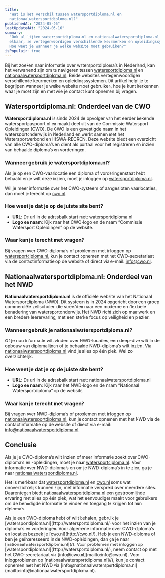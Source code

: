 ```yaml
---
title:
  "Wat is het verschil tussen watersportdiploma.nl en
  nationaalwatersportdiploma.nl?"
publishedAt: "2024-05-16"
lastUpdatedAt: "2024-05-16"
summary:
  "Ook al lijken watersportdiploma.nl en nationaalwatersportdiploma.nl op
  elkaar, ze vertegenwoordigen verschillende keurmerken en opleidingssystemen.
  Hoe weet je wanneer je welke website moet gebruiken?"
isPopulair: true
---
```


Bij het zoeken naar informatie over watersportdiploma’s in Nederland, kan het
verwarrend zijn om te navigeren tussen
[watersportdiploma.nl](http://watersportdiploma.nl/) en
[nationaalwatersportdiploma.nl](/). Beide websites vertegenwoordigen
verschillende keurmerken en opleidingssystemen. Dit artikel helpt je te
begrijpen wanneer je welke website moet gebruiken, hoe je kunt herkennen waar je
moet zijn en met wie je contact kunt opnemen bij vragen.

## Watersportdiploma.nl: Onderdeel van de CWO

**Watersportdiploma.nl** is sinds 2024 de opvolger van het eerder bekende
watersportpaspoort.nl en maakt deel uit van de Commissie Watersport Opleidingen
(CWO). De CWO is een gevestigde naam in het watersportonderwijs in Nederland en
werkt samen met het Watersportverbond en HISWA-RECRON. Deze website biedt een
overzicht van alle CWO-diploma’s en dient als portaal voor het registreren en
inzien van behaalde diploma’s en vorderingen.

### Wanneer gebruik je watersportdiploma.nl?

Als je op een CWO-vaarlocatie een diploma of vorderingenstaat hebt behaald en je
wilt deze inzien, moet je inloggen op
[watersportdiploma.nl](http://watersportdiploma.nl/).

Wil je meer informatie over het CWO-systeem of aangesloten vaarlocaties, dan
moet je terecht op [cwo.nl](http://cwo.nl/).

### Hoe weet je dat je op de juiste site bent?

- **URL**: De url in de adresbalk start met: watersportdiploma.nl
- **Logo en naam**: Kijk naar het CWO-logo en de naam “Commissie Watersport
  Opleidingen” op de website.

### Waar kan je terecht met vragen?

Bij vragen over CWO-diploma’s of problemen met inloggen op
[watersportdiploma.nl](http://watersportdiploma.nl/), kun je contact opnemen met
het CWO-secretariaat via de contactinformatie op de website of direct via
e-mail: [info@cwo.nl](mailto:info@cwo.nl).

## Nationaalwatersportdiploma.nl: Onderdeel van het NWD

**Nationaalwatersportdiploma.nl** is de officiële website van het Nationaal
Watersportdiploma (NWD). Dit systeem is in 2024 opgericht door een groep
commerciële zeilscholen die streefden naar een moderne en flexibele benadering
van watersportonderwijs. Het NWD richt zich op maatwerk en een bredere
leerervaring, met een sterke focus op veiligheid en plezier.

### Wanneer gebruik je nationaalwatersportdiploma.nl?

Of je nou informatie wilt vinden over NWD-locaties, een deep-dive wilt in de
opbouw van diplomalijnen of je behaalde NWD-diploma’s wilt inzien. Via
[nationaalwatersportdiploma.nl](/) vind je alles op één plek. Wel zo
overzichtelijk.

### Hoe weet je dat je op de juiste site bent?

- **URL**: De url in de adresbalk start met: nationaalwatersportdiploma.nl
- **Logo en naam**: Kijk naar het NWD-logo en de naam “Nationaal
  Watersportdiploma” op de website.

### Waar kan je terecht met vragen?

Bij vragen over NWD-diploma’s of problemen met inloggen op
[nationaalwatersportdiploma.nl](http://watersportdiploma.nl/), kun je contact
opnemen met het NWD via de contactinformatie op de website of direct via e-mail:
info@nationaalwatersportdiploma.nl.

## Conclusie

Als je je CWO-diploma’s wilt inzien of meer informatie zoekt over CWO-diploma’s
en -opleidingen, moet je naar
[watersportdiploma.nl](http://watersportdiploma.nl/). Voor informatie over
NWD-diploma’s en om je NWD-diploma’s in te zien, ga je naar
[nationaalwatersportdiploma.nl](/).

Het is merkbaar dat [watersportdiploma.nl](http://watersportdiploma.nl/) en
[cwo.nl](http://cwo.nl/) soms wat onoverzichtelijk kunnen zijn, met informatie
verspreid over meerdere sites. Daarentegen biedt
[nationaalwatersportdiploma.nl](/) een gestroomlijnde ervaring met alles op één
plek, wat het eenvoudiger maakt voor gebruikers om de benodigde informatie te
vinden en toegang te krijgen tot hun diploma’s.

 <dl className="divide-y divide-gray-900/10 rounded-lg border border-gray-900/10">
<Faq question="Hoe weet ik of ik bij CWO of NWD moet zijn?">
Als je een CWO-diploma hebt of wilt behalen, gebruik je
[watersportdiploma.nl](http://watersportdiploma.nl/) voor het inzien van je
diploma’s en vorderingen. Voor algemene informatie over CWO-diploma’s en
locaties bezoek je [cwo.nl](http://cwo.nl/). Heb je een NWD-diploma of ben je
geïnteresseerd in de NWD-opleidingen, dan ga je naar
[nationaalwatersportdiploma.nl](/).
</Faq>

<Faq question="Ik heb een probleem met inloggen, wie kan ik contacteren?">
  Voor problemen met inloggen op
  [watersportdiploma.nl](http://watersportdiploma.nl/), neem contact op met het
  CWO-secretariaat via [info@cwo.nl](mailto:info@cwo.nl). Voor inlogproblemen op
  [nationaalwatersportdiploma.nl](/), kun je
  contact opnemen met het NWD via
  [info@nationaalwatersportdiploma.nl](mailto:info@nationaalwatersportdiploma.nl).
</Faq>
</dl>

